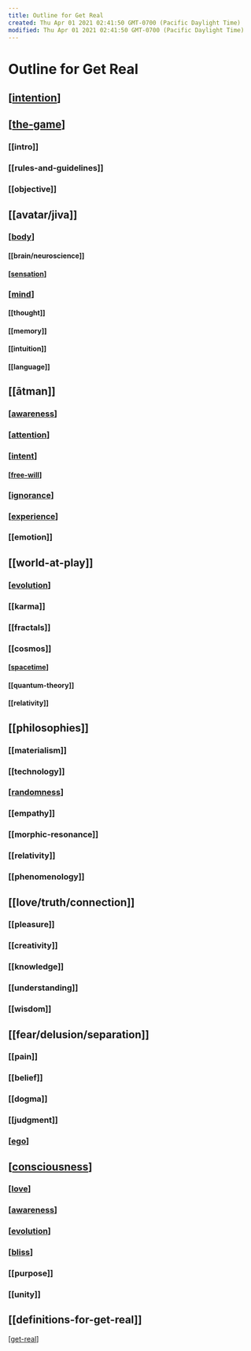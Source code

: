 ```yaml
---
title: Outline for Get Real
created: Thu Apr 01 2021 02:41:50 GMT-0700 (Pacific Daylight Time)
modified: Thu Apr 01 2021 02:41:50 GMT-0700 (Pacific Daylight Time)
---
```

# Outline for Get Real

## [[intention]]

## [[the-game]]

### [[intro]]

### [[rules-and-guidelines]]

### [[objective]]

## [[avatar/jiva]]

### [[body]]

#### [[brain/neuroscience]]

#### [[sensation]]

### [[mind]]

#### [[thought]]

#### [[memory]]

#### [[intuition]]

#### [[language]]

## [[ātman]]

### [[awareness]]

### [[attention]]

### [[intent]]

#### [[free-will]]

### [[ignorance]]

### [[experience]]

### [[emotion]]

## [[world-at-play]]

### [[evolution]]

### [[karma]]

### [[fractals]]

### [[cosmos]]

#### [[spacetime]]

#### [[quantum-theory]]

#### [[relativity]]

## [[philosophies]]

### [[materialism]]

### [[technology]]

### [[randomness]]

### [[empathy]]

### [[morphic-resonance]]

### [[relativity]]

### [[phenomenology]]

## [[love/truth/connection]]

### [[pleasure]]

### [[creativity]]

### [[knowledge]]

### [[understanding]]

### [[wisdom]]

## [[fear/delusion/separation]]

### [[pain]]

### [[belief]]

### [[dogma]]

### [[judgment]]

### [[ego]]

## [[consciousness]]

### [[love]]

### [[awareness]]

### [[evolution]]

### [[bliss]]

### [[purpose]]

### [[unity]]

## [[definitions-for-get-real]]

[[get-real]]

[//begin]: # "Autogenerated link references for markdown compatibility"
[intention]: intention "Intention"
[the-game]: the-game "The Game"
[body]: body "Body"
[sensation]: sensation "sensation"
[mind]: mind "Mind"
[awareness]: awareness "Awareness"
[attention]: attention "Attention"
[intent]: intent "Intent"
[free-will]: free-will "Free Will"
[ignorance]: ignorance "Ignorance"
[experience]: experience "experience"
[evolution]: evolution "Evolution"
[spacetime]: spacetime "Spacetime"
[randomness]: randomness "Randomness"
[ego]: ego "Ego"
[consciousness]: consciousness "Consciousness"
[love]: love "Love"
[awareness]: awareness "Awareness"
[evolution]: evolution "Evolution"
[bliss]: bliss "bliss"
[get-real]: get-real "Get-Real"
[//end]: # "Autogenerated link references"